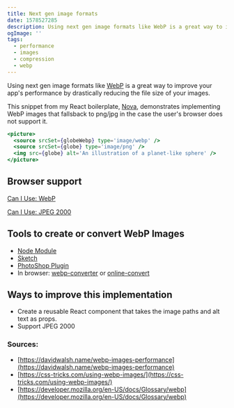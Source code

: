 ```yaml
---
title: Next gen image formats
date: 1578527285
description: Using next gen image formats like WebP is a great way to improve your app's performance by drastically reducing the file size of your images.
ogImage: ''
tags:
  - performance
  - images
  - compression
  - webp
---
```


Using next gen image formats like [WebP](https://developers.google.com/speed/webp) is a great way to improve your app's performance by drastically reducing the file size of your images.

This snippet from my React boilerplate, [Nova](https://nova.yawnch.com), demonstrates implementing WebP images that fallsback to png/jpg in the case the user's browser does not support it.

```jsx
<picture>
  <source srcSet={globeWebp} type='image/webp' />
  <source srcSet={globe} type='image/png' />
  <img src={globe} alt='An illustration of a planet-like sphere' />
</picture>
```

## Browser support

[Can I Use: WebP](https://caniuse.com/#feat=webp)

[Can I Use: JPEG 2000](https://caniuse.com/#feat=jpeg2000)

## Tools to create or convert WebP Images

- [Node Module](https://www.npmjs.com/package/imagemin-webp)
- [Sketch](https://www.sketch.com/docs/exporting/#exporting)
- [PhotoShop Plugin](https://developers.google.com/speed/webp/docs/webpshop)
- In browser: [webp-converter](https://webp-converter.com/) or [online-convert](https://www.online-convert.com/)

## Ways to improve this implementation

- Create a reusable React component that takes the image paths and alt text as props.
- Support JPEG 2000

### Sources:

- [https://davidwalsh.name/webp-images-performance](https://davidwalsh.name/webp-images-performance)
- [https://css-tricks.com/using-webp-images/](https://css-tricks.com/using-webp-images/)
- [https://developer.mozilla.org/en-US/docs/Glossary/webp](https://developer.mozilla.org/en-US/docs/Glossary/webp)

